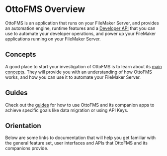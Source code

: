 
# OttoFMS Overview

OttoFMS is an application that runs on your FileMaker Server, and provides an automation engine, runtime features and a [Developer API](/apidoc) that you can use to automate your developer operations, and power up your FileMaker applications running on your FileMaker Server.

## Concepts

A good place to start your investigation of OttoFMS is to learn about its [main concepts](/concepts). They will provide you with an understanding of how OttoFMS works, and how you can use it to automate your FileMaker Server.

## Guides

Check out the [guides](/guides) for how to use OttoFMS and its companion apps to achieve specific goals like data migration or using API Keys.

## Orientation

Below are some links to documentation that will help you get familiar with the general feature set, user interfaces and APIs that OttoFMS and its companions provide.

<Cards>
<Card title="Managing OttoFMS" href="/managing-OttoFMS" />
<Card title="Web Console" href="/otto-console" />
<Card title="Developer API" href="/apidoc" />
<Card title="Version History" href="/OttoFMS-changelog" />
<Card title="Known Issues" href="/known-issues" />

</Cards>
